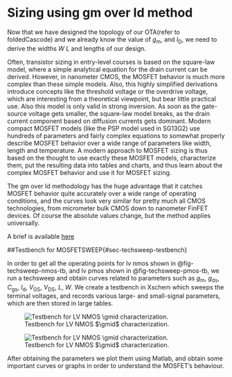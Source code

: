 # Sizing using gm over Id method{#sec-gmid-method}

Now that we have designed the topology of our OTA(refer to foldedCascode) and 
we already know the value of $g_\mathrm{m}$, and $I_\mathrm{D}$, we need to derive the widths $W$ $L$ and lengths of our design. 

Often, transistor sizing in entry-level courses is based on the square-law model, where a simple analytical equation for the drain current can be derived. However, in nanometer CMOS, the MOSFET behavior is much more complex than these simple models. Also, this highly simplified derivations introduce concepts like the threshold voltage or the overdrive voltage, which are interesting from a theoretical viewpoint, but bear little practical use. Also this model is only valid in strong inversion. As soon as the gate-source voltage gets smaller, the square-law model breaks, as the drain current component based on diffusion currents gets dominant. Modern compact MOSFET models (like the PSP model used in SG13G2) use hundreds of parameters and fairly complex equations to somewhat properly describe MOSFET behavior over a wide range of parameters like width, length and temperature. A modern approach to MOSFET sizing is thus based on the thought to use exactly these MOSFET models, characterize them, put the resulting data into tables and charts, and thus learn about the complex MOSFET behavior and use it for MOSFET sizing.

The gm over Id methodology has the huge advantage that it catches MOSFET behavior quite accurately over a wide range of operating conditions, and the curves look very similar for pretty much all CMOS technologies, from micrometer bulk CMOS down to nanometer FinFET devices. Of course the absolute values change, but the method applies universally.

A brief is available [here](https://github.com/iic-jku/analog-circuit-design/blob/main/sizing/Ref_Murmann_gmID.pdf)

##Testbench for MOSFETSWEEP{#sec-techsweep-testbench}

In order to get all the operating points for lv nmos shown in @fig-techsweep-nmos-tb, and lv pmos shown in @fig-techsweep-pmos-tb, we run a techsweep and obtain curves related to parameters such as ${g_\mathrm{m}}$, ${g_\mathrm{ds}}$, ${C_\mathrm{gs}}$, ${I_\mathrm{d}}$, ${V_\mathrm{GS}}$, ${V_\mathrm{DS}}$, $L$, $W$. We create a testbench in Xschem which sweeps the terminal voltages, and records various large- and small-signal parameters, which are then stored in large tables.

![Testbench for LV NMOS $\gmid$ characterization.](figures/tb_sg13_lv_nmos.svg"){#fig-techsweep-nmos-tb}

![Testbench for LV NMOS $\gmid$ characterization.](figures/tb_sg13_lv_pmos.svg"){#fig-techsweep-pmos-tb}


After obtaining the parameters we plot them using Matlab, and obtain some important curves or graphs in order to understand the MOSFET's behaviour.